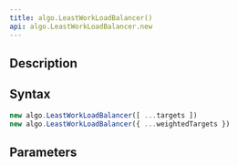 ```yaml
---
title: algo.LeastWorkLoadBalancer()
api: algo.LeastWorkLoadBalancer.new
---
```


## Description

<Summary/>

## Syntax

``` js
new algo.LeastWorkLoadBalancer([ ...targets ])
new algo.LeastWorkLoadBalancer({ ...weightedTargets })
```

## Parameters

<Parameters/>
